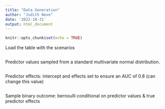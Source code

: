 ```yaml
---
title: "Data Generation"
author: "Judith Neve"
date: '2022-10-31'
output: html_document
---
```


```r
knitr::opts_chunk$set(echo = TRUE)
```

Load the table with the scenarios

```r

```

Predictor values sampled from a standard multivariate normal distribution.

```r

```

Predictor effects: intercept and effects set to ensure an AUC of 0.8 (can change this value)

```r

```


Sample binary outcome: bernoulli conditional on predictor values & true predictor effects

```r

```

